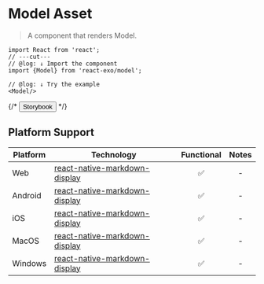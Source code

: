 
# Model Asset

> A component that renders Model.

```tsx twoslash
import React from 'react';
// ---cut---
// @log: ↓ Import the component
import {Model} from 'react-exo/model';

// @log: ↓ Try the example
<Model/>

```

{/* <Button href="https://exo.fig.run/?path=/docs/primitives-assets-markdown">Storybook</Button> */}

## Platform Support

| Platform | Technology | Functional | Notes |
| -------- | ---------- | :--------: | :---: |
| Web | [react-native-markdown-display](https://github.com/iamacup/react-native-markdown-display) | ✅ | - |
| Android | [react-native-markdown-display](https://github.com/iamacup/react-native-markdown-display) | ✅ | - |
| iOS | [react-native-markdown-display](https://github.com/iamacup/react-native-markdown-display) | ✅ | - |
| MacOS | [react-native-markdown-display](https://github.com/iamacup/react-native-markdown-display) | ✅ | - |
| Windows | [react-native-markdown-display](https://github.com/iamacup/react-native-markdown-display) | ✅ | - |
